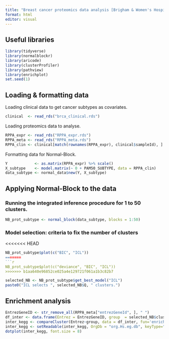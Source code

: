 ```yaml
---
title: "Breast cancer proteomics data analysis [Brigham & Women's Hospital & Harvard Medical School (2012)]"
format: html
editor: visual
---
```


## Useful libraries

```r
library(tidyverse)
library(normalblockr)
library(aricode)
library(clusterProfiler)
library(pathview)
library(enrichplot)
set.seed(1)
```

## Loading & formatting data

Loading clinical data to get cancer subtypes as covariates.

```r
clinical  <- read_rds("brca_clinical.rds")
```

Loading proteomics data to analyse.

```r
RPPA_expr <- read_rds("RPPA_expr.rds")
RPPA_meta <- read_rds("RPPA_meta.rds")
RPPA_clin <- clinical[match(rownames(RPPA_expr), clinical$sampleId), ]
```

Formatting data for Normal-Block.

```r
Y            <- as.matrix(RPPA_expr) %>% scale()
X_subtype    <- model.matrix(~ 0 + PAM50_SUBTYPE, data = RPPA_clin)
data_subtype <- normal_data$new(Y, X_subtype)
```

## Applying Normal-Block to the data

### Running the integrated inference procedure for 1 to 50 clusters.

```r
NB_prot_subtype <- normal_block(data_subtype, blocks = 1:50)
```

### Model selection: criteria to fix the number of clusters

<<<<<<< HEAD
```r
NB_prot_subtype$plot(c("BIC", "ICL"))
=======
```r
NB_prot_subtype$plot(c("deviance", "BIC", "ICL"))
>>>>>>> b1aa640e96852ce025a4e129721f061a1b3c82b7
```

```r
selected_NB <- NB_prot_subtype$get_best_model("ICL")
paste0("ICL selects ", selected_NB$Q, " clusters.")
```

## Enrichment analysis

```r
EntrezGeneID <- str_remove_all(RPPA_meta["entrezGeneId", ], " ")
df_inter <- data.frame(Entrez = EntrezGeneID, group  = selected_NB$clustering)
inter_kegg <- compareCluster(Entrez~group, data = df_inter, fun='enrichKEGG', pvalueCutoff = 0.001)
inter_kegg <- setReadable(inter_kegg, OrgDb = "org.Hs.eg.db", keyType="ENTREZID")
dotplot(inter_kegg, font.size = 8)
```
